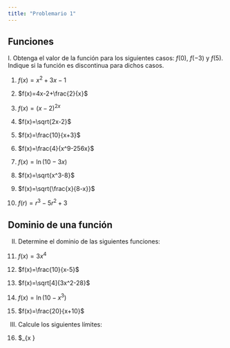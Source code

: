 ```yaml
---
title: "Problemario 1"
---
```


## Funciones

I. Obtenga el valor de la función para los siguientes casos: $f(0)$, $f(-3)$ y $f(5)$. Indique si la función es discontinua para dichos casos.

1. $f(x)=x^2+3x-1$

2. $f(x)=4x-2+\frac{2}{x}$

3. $f(x)=(x-2)^{2x}$

3. $f(x)=\sqrt{2x-2}$

4. $f(x)=\frac{10}{x+3}$

4. $f(x)=\frac{4}{x^9-256x}$

5. $f(x)=\ln{(10-3x)}$

5. $f(x)=\sqrt{x^3-8}$

7. $f(x)=\sqrt{\frac{x}{8-x}}$

10. $f(r)=r^3-5r^2+3$

## Dominio de una función

II. Determine el dominio de las siguientes funciones:

11. $f(x)=3x^4$

7. $f(x)=\frac{10}{x-5}$

8. $f(x)=\sqrt[4]{3x^2-28}$

9. $f(x)=\ln(10-x^3)$

10. $f(x)=\frac{20}{x+10}$

III. Calcule los siguientes límites:

16. $\lim_{x \to } 